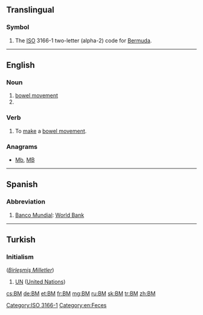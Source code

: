{{also|.bm|bm.}}
==Translingual==

===Symbol===
{{head|mul|symbol}}
# The [[ISO]] 3166-1 two-letter (alpha-2) code for [[Bermuda]].

[[Category:ISO 3166-1]]
----

==English==

===Noun===
{{head|en|noun}}

# [[bowel movement]]
# {{l|en|black metal}}

===Verb===
{{en-verb}}

# To [[make]] a [[bowel movement]].

===Anagrams===
* [[Mb#English|Mb]], [[MB#English|MB]]

[[Category:en:Feces]]
----

==Spanish==

===Abbreviation===
{{rfc-header|Abbreviation}}
{{head|es|abbreviation}}

# [[Banco Mundial]]: [[World Bank]]

----

==Turkish==

===Initialism===
{{rfc-header|Initialism}}
{{tr-initialism}} (''[[Birleşmiş Milletler]]'')

# [[UN]] ([[United Nations]])

[[cs:BM]]
[[de:BM]]
[[et:BM]]
[[fr:BM]]
[[mg:BM]]
[[ru:BM]]
[[sk:BM]]
[[tr:BM]]
[[zh:BM]]